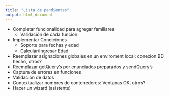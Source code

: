 ```yaml
---
title: "Lista de pendientes"
output: html_document
---
```


  * Completar funcionalidad para agregar familiares
    * Validación de cada funcion.
  * Implementar Condiciones
    * Soporte para fechas y edad
    * Calcular/Ingresar Edad
  * Reemplazar asignaciones globales en un enviroment local:
  conexion BD hecho, otros?
  * Reemplazar getQuery's por enunciados preparados y sendQuery's
  * Captura de errores en funciones
  * Validación de datos
  * Contextualizar nombres de contenedores: Ventanas OK, otros?
  * Hacer un wizard (asistente)
  